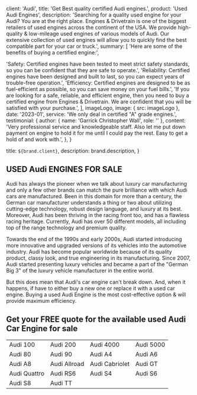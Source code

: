 
  client: 'Audi',
  title: 'Get Best quality certified Audi engines.',
  product: 'Used Audi Engines',
  description:
    'Searching for a quality used engine for your Audi? You are at the right place. Engines & Drivetrain is one of the biggest retailers of used engines across the continent of the USA. We provide high-quality & low-mileage used engines of various models of Audi. Our extensive collection of used engines will allow you to quickly find the best compatible part for your car or truck.',
  summary: [
    'Here are some of the benefits of buying a certified engine:',

'Safety: Certified engines have been tested to meet strict safety standards, so you can be confident that they are safe to operate.',
'Reliability: Certified engines have been designed and built to last, so you can expect years of trouble-free operation.',
'Efficiency: Certified engines are designed to be as fuel-efficient as possible, so you can save money on your fuel bills.',
'If you are looking for a safe, reliable, and efficient engine, then you need to buy a certified engine from Engines & Drivetrain. We are confident that you will be satisfied with your purchase.',
],
imageLogo,
image: { src: imageLogo },
date: '2023-01',
service: 'We only deal in certified "A" grade engines.',
testimonial: {
author: { name: 'Garrick Christopher Wall', role: '' },
content:
'Very professional service and knowledgeable staff. Also let me put down payment on engine to hold it for me until I could pay the rest. Easy to get a hold of and work with.',
},
}

  title: `${brand.client}`,
  description: brand.description,
}

## USED Audi ENGINES FOR SALE

Audi has always the pioneer when we talk about luxury car manufacturing and only a few other brands can match the pure brilliance with which Audi cars are manufactured. Been in this domain for more than a century, the German car manufacturer understands a thing or two about utilizing cutting-edge technology, robust design language, and luxury at its best. Moreover, Audi has been thriving in the racing front too, and has a flawless racing heritage. Currently, Audi has over 50 different models, all including top of the range technology and premium quality.

Towards the end of the 1990s and early 2000s, Audi started introducing more innovative and upgraded versions of its vehicles into the automotive industry. Audi has become popular worldwide because of its quality product, classy look, and true engineering in its manufacturing. Since 2007, Audi started presenting luxury vehicles and became a part of the "German Big 3" of the luxury vehicle manufacturer in the entire world.

But this does mean that Audi's car engine can't break down. And, when it happens, if have to either buy a new one or replace it with a used car engine. Buying a used Audi Engine is the most cost-effective option & will provide maximum efficiency.

## Get your FREE quote for the available used Audi Car Engine for sale

|              |              |                |           |
| ------------ | ------------ | -------------- | --------- |
| Audi 100     | Audi 200     | Audi 4000      | Audi 5000 |
| Audi 80      | Audi 90      | Audi A4        | Audi A6   |
| Audi A8      | Audi Allroad | Audi Cabriolet | Audi GT   |
| Audi Quattro | Audi RS6     | Audi S4        | Audi S6   |
| Audi S8      | Audi TT      |                |           |

